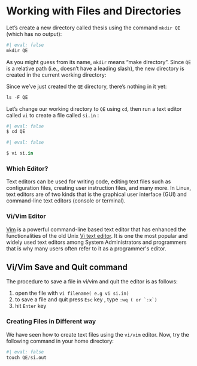 # Working with Files and Directories

Let's create a new directory called thesis using the command `mkdir QE` (which has no output):

```python
#| eval: false
mkdir QE
```

As you might guess from its name, `mkdir` means "make directory". Since `QE` is a relative path (i.e., doesn't have a leading slash), the new directory is created in the current working directory:

Since we've just created the `QE` directory, there's nothing in it yet:

```python
ls -F QE
```

Let's change our working directory to `QE` using `cd`, then run a text editor called `vi` to create a file called `si.in` :

```python
#| eval: false
$ cd QE

```

```python
#| eval: false

$ vi si.in
```

### Which Editor?

Text editors can be used for writing code, editing text files such as configuration files, creating user instruction files, and many more. In Linux, text editors are of two kinds that is the graphical user interface (GUI) and command-line text editors (console or terminal).

### **Vi/Vim Editor**

[Vim](https://www.tecmint.com/install-vim-in-linux/ "How to Install Latest Vim Editor in Linux Systems") is a powerful command-line based text editor that has enhanced the functionalities of the old Unix [Vi text editor](https://www.tecmint.com/vi-editor-usage/ "How to Install and Use vi/vim as a Full Text Editor – Part 2"). It is one the most popular and widely used text editors among System Administrators and programmers that is why many users often refer to it as a programmer\'s editor.

::: callout-tip
## Vi/Vim Save and Quit command

The procedure to save a file in vi/vim and quit the editor is as follows:

1.  open the file with `vi filename( e.g vi si.in)`
2.  to save a file and quit press `Esc` key , type `` :wq ( or `:x`) ``
3.  hit `Enter` key
:::



### Creating Files in Different way

We have seen how to create text files using the `vi/vim` editor. Now, try the following command in your home directory:
```python
#| eval: false
touch QE/si.out
```

